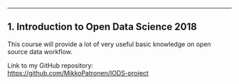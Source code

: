 ----

## 1. Introduction to Open Data Science 2018

This course will provide a lot of very useful basic knowledge on open source data workflow.


Link to my GitHub repository:  
<https://github.com/MikkoPatronen/IODS-project>
